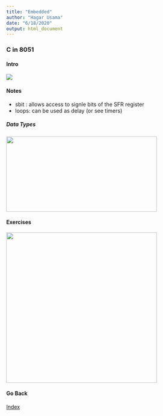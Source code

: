 ```yaml
---
title: "Embedded"
author: "Hagar Usama"
date: "6/18/2020"
output: html_document
---
```


### C in 8051 {.tabset}

#### Intro

<img src="images/Why C.png">

#### Notes

* sbit : allows access to signle bits of the SFR register
* loops: can be used as delay (or see timers)

##### Data Types
<img src="images/sfr_data_types.png" width="400" height="200">


#### Exercises
<img src="images/ex_19.png" width="400" height="400">

#### Go Back

<a href="../index.html">Index</a>

##
